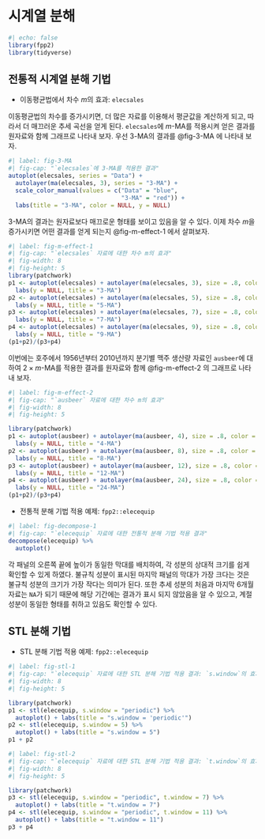 
# 시계열 분해 {#sec-decomposition}


```r
#| echo: false
library(fpp2)
library(tidyverse)
```


## 전통적 시계열 분해 기법 {-}

* 이동평균법에서 차수 $m$의 효과: `elecsales`

이동평균법의 차수를 증가시키면, 더 많은 자료를 이용해서 평균값을 계산하게 되고, 
따라서 더 매끄러운 추세 곡선을 얻게 된다. 
`elecsales`에 $m$-MA를 적용시켜 얻은 결과를 원자료와 함께 그래프로 나타내 보자. 
우선 3-MA의 결과를 @fig-3-MA 에 나타내 보자. 

```r
#| label: fig-3-MA
#| fig-cap: "`elecsales`에 3-MA를 적용한 결과"
autoplot(elecsales, series = "Data") +
  autolayer(ma(elecsales, 3), series = "3-MA") +
  scale_color_manual(values = c("Data" = "blue", 
                                "3-MA" = "red")) +
  labs(title = "3-MA", color = NULL, y = NULL)
```

3-MA의 결과는 원자료보다 매끄로운 형태를 보이고 있음을 알 수 있다. 
이제 차수 $m$을 증가시키면 어떤 결과를 얻게 되는지 @fig-m-effect-1 에서 살펴보자. 

```r
#| label: fig-m-effect-1
#| fig-cap: "`elecsales` 자료에 대한 차수 m의 효과"
#| fig-width: 8
#| fig-height: 5
library(patchwork)
p1 <- autoplot(elecsales) + autolayer(ma(elecsales, 3), size = .8, color = "red") + 
  labs(y = NULL, title = "3-MA")
p2 <- autoplot(elecsales) + autolayer(ma(elecsales, 5), size = .8, color = "red") + 
  labs(y = NULL, title = "5-MA")
p3 <- autoplot(elecsales) + autolayer(ma(elecsales, 7), size = .8, color = "red") + 
  labs(y = NULL, title = "7-MA")
p4 <- autoplot(elecsales) + autolayer(ma(elecsales, 9), size = .8, color = "red") + 
  labs(y = NULL, title = "9-MA")
(p1+p2)/(p3+p4)
```


이번에는 호주에서 1956년부터 2010년까지 분기별 맥주 생산량  자료인 `ausbeer`에 대하여 $2 \times m$-MA를 적용한 결과를 원자료와 함께 @fig-m-effect-2 의 그래프로 나타내 보자. 

```r
#| label: fig-m-effect-2
#| fig-cap: "`ausbeer` 자료에 대한 차수 m의 효과"
#| fig-width: 8
#| fig-height: 5

library(patchwork)
p1 <- autoplot(ausbeer) + autolayer(ma(ausbeer, 4), size = .8, color = "red") + 
  labs(y = NULL, title = "4-MA")
p2 <- autoplot(ausbeer) + autolayer(ma(ausbeer, 8), size = .8, color = "red") + 
  labs(y = NULL, title = "8-MA")
p3 <- autoplot(ausbeer) + autolayer(ma(ausbeer, 12), size = .8, color = "red") + 
  labs(y = NULL, title = "12-MA")
p4 <- autoplot(ausbeer) + autolayer(ma(ausbeer, 24), size = .8, color = "red") + 
  labs(y = NULL, title = "24-MA")
(p1+p2)/(p3+p4)
```


* 전통적 분해 기법 적용 예제: `fpp2::elecequip`

```r
#| label: fig-decompose-1
#| fig-cap: "`elecequip` 자료에 대한 전통적 분해 기법 적용 결과"
decompose(elecequip) %>% 
  autoplot() 
```

각 패널의 오른쪽 끝에 높이가 동일한 막대를 배치하여, 각 성분의 상대적 크기를 쉽게 확인할 수 있게 하였다. 
불규칙 성분이 표시된 마지막 패널의 막대가 가장 크다는 것은 불규칙 성분의 크기가 가장 작다는 의미가 된다. 
또한 추세 성분의 처음과 마지막 6개월 자료는 `NA`가 되기 때문에 해당 기간에는 결과가 표시 되지 않았음을 알 수 있으고, 
계절 성분이 동일한 형태를 취하고 있음도 확인할 수 있다. 


## STL 분해 기법 {-}

* STL 분해 기법 적용 예제: `fpp2::elecequip`

```r
#| label: fig-stl-1
#| fig-cap: "`elecequip` 자료에 대한 STL 분해 기법 적용 결과: `s.window`의 효과"
#| fig-width: 8
#| fig-height: 5

library(patchwork)
p1 <- stl(elecequip, s.window = "periodic") %>% 
  autoplot() + labs(title = "s.window = 'periodic'")
p2 <- stl(elecequip, s.window = 5) %>% 
  autoplot() + labs(title = "s.window = 5")
p1 + p2
```

 
```r
#| label: fig-stl-2
#| fig-cap: "`elecequip` 자료에 대한 STL 분해 기법 적용 결과: `t.window`의 효과"
#| fig-width: 8
#| fig-height: 5

library(patchwork)
p3 <- stl(elecequip, s.window = "periodic", t.window = 7) %>% 
  autoplot() + labs(title = "t.window = 7")
p4 <- stl(elecequip, s.window = "periodic", t.window = 11) %>% 
  autoplot() + labs(title = "t.window = 11")
p3 + p4
```

